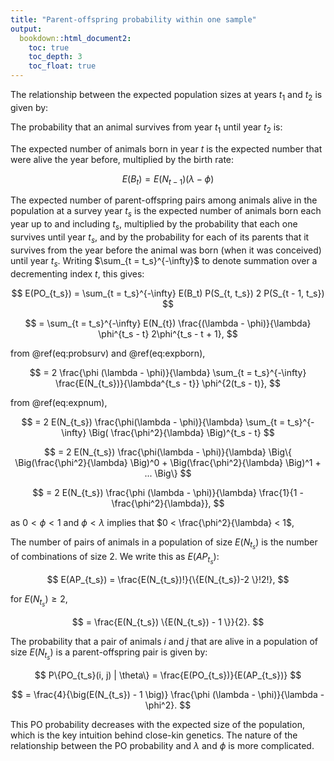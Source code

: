 ```yaml
---
title: "Parent-offspring probability within one sample"
output:
  bookdown::html_document2:
    toc: true
    toc_depth: 3
    toc_float: true
---
```


The relationship between the expected population sizes at years $t_1$ and $t_2$ is given by:

\begin{equation}
E(N_{t_1}) = \frac{E(N_{t_2})}{\lambda^{t_2 - t_1}}.
(\#eq:expnum)
\end{equation}

The probability that an animal survives from year $t_1$ until year $t_2$ is:

\begin{equation}
P(S_{t_1, t_2}) = \phi^{t_2 - t_1}.
(\#eq:probsurv)
\end{equation}

The expected number of animals born in year $t$ is the expected number that were alive the year before, multiplied by the birth rate:

$$ E(B_t) = E(N_{t - 1}) (\lambda - \phi) $$

\begin{equation}
= E(N_{t}) \frac{(\lambda - \phi)}{\lambda}.
(\#eq:expborn)
\end{equation}

The expected number of parent-offspring pairs among animals alive in the population at a survey year $t_s$ is the expected number of animals born each year up to and including $t_s$, multiplied by the probability that each one survives until year $t_s$, and by the probability for each of its parents that it survives from the year before the animal was born (when it was conceived) until year $t_s$.  Writing $\sum_{t = t_s}^{-\infty}$ to denote summation over a decrementing index $t$, this gives:

$$ E(PO_{t_s}) = \sum_{t = t_s}^{-\infty} E(B_t) P(S_{t, t_s}) 2 P(S_{t - 1, t_s}) $$

$$ = \sum_{t = t_s}^{-\infty} E(N_{t}) \frac{(\lambda - \phi)}{\lambda} \phi^{t_s - t} 2\phi^{t_s - t + 1}, $$

from \@ref(eq:probsurv) and \@ref(eq:expborn),

$$ = 2 \frac{\phi (\lambda - \phi)}{\lambda} \sum_{t = t_s}^{-\infty} \frac{E(N_{t_s})}{\lambda^{t_s - t}} \phi^{2(t_s - t)}, $$

from \@ref(eq:expnum),

$$ = 2 E(N_{t_s}) \frac{\phi(\lambda - \phi)}{\lambda} \sum_{t = t_s}^{-\infty} \Big( \frac{\phi^2}{\lambda} \Big)^{t_s - t} $$

$$ = 2 E(N_{t_s}) \frac{\phi(\lambda - \phi)}{\lambda} \Big\{ \Big(\frac{\phi^2}{\lambda} \Big)^0 + \Big(\frac{\phi^2}{\lambda} \Big)^1 + ... \Big\} $$

$$ = 2 E(N_{t_s}) \frac{\phi (\lambda - \phi)}{\lambda} \frac{1}{1 - \frac{\phi^2}{\lambda}}, $$

as $0 < \phi < 1$ and $\phi < \lambda$ implies that $0 < \frac{\phi^2}{\lambda} < 1$,

\begin{equation}
= 2 E(N_{t_s}) \frac{\phi (\lambda - \phi)}{\lambda - \phi^2}.
(\#eq:exppobtn)
\end{equation}

The number of pairs of animals in a population of size $E(N_{t_s})$ is the number of combinations of size 2. We write this as $E(AP_{t_s})$:

$$ E(AP_{t_s}) = \frac{E(N_{t_s})!}{\{E(N_{t_s})-2 \}!2!}, $$

for $E(N_{t_s}) \ge 2$,

$$ = \frac{E(N_{t_s}) \{E(N_{t_s}) - 1 \}}{2}. $$

The probability that a pair of animals $i$ and $j$ that are alive in a population of size $E(N_{t_s})$ is a parent-offspring pair is given by:

$$ P\{PO_{t_s}(i, j) | \theta\} = \frac{E(PO_{t_s})}{E(AP_{t_s})} $$

$$ = \frac{4}{\big(E(N_{t_s}) - 1 \big)} \frac{\phi (\lambda - \phi)}{\lambda - \phi^2}. $$

This PO probability decreases with the expected size of the population, which is the key intuition behind close-kin genetics.  The nature of the relationship between the PO probability and $\lambda$ and $\phi$ is more complicated.  